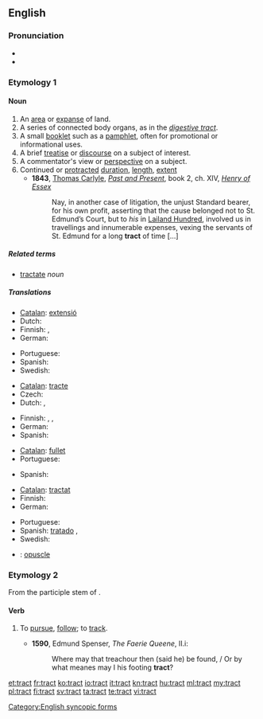 ==English==

===Pronunciation===
* {{audio|en-us-tract.ogg|Audio (US)}}
* {{rhymes|ækt}}

===Etymology 1===
{{rfe|lang=en|same as etymology 2?}}

====Noun====
{{en-noun}}

# An [[area]] or [[expanse]] of land.
# A series of connected body organs, as in the ''[[digestive tract]]''.
# A small [[booklet]] such as a [[pamphlet]], often for promotional or informational uses.
# A brief [[treatise]] or [[discourse]] on a subject of interest.
# A commentator's view or [[perspective]] on a subject.
# Continued or [[protracted]] [[duration]], [[length]], [[extent]]
#* '''1843''', [[w:Thomas_Carlyle|Thomas Carlyle]], ''[[:w:Past and Present (book)|Past and Present]]'', book 2, ch. XIV, ''[[:w:Henry d'Essex|Henry of Essex]]''
#*: Nay, in another case of litigation, the unjust Standard bearer, for his own profit, asserting that the cause belonged not to St. Edmund’s Court, but to ''his'' in [[:w:Leyland (hundred)|Lailand Hundred]], involved us in travellings and innumerable expenses, vexing the servants of St. Edmund for a long '''tract''' of time […]

=====Related terms=====
* [[tractate]] ''noun''

=====Translations=====
{{trans-top|an area}}
* [[Catalan]]: [[extensió]] {{f}}
* Dutch: {{t+|nl|gebied|n}}
* Finnish: {{t+|fi|alue}}, {{t+|fi|seutu}}
* German: {{t+|de|Gebiet|n}}
{{trans-mid}}
* Portuguese: {{t+|pt|extensão|m}}
* Spanish: {{t-|es|extensión|f}}
* Swedish: {{t|sv|trakt}}
{{trans-bottom}}

{{trans-top|a series of connected body organs}}
* [[Catalan]]: [[tracte]] {{m}}
* Czech: {{t-|cs|ústrojí|n}}
* Dutch: {{t+|nl|kanaal|n}}, {{t+|nl|stelsel|n}}
{{trans-mid}}
* Finnish: {{t+|fi|elimet}}, {{t+|fi|kanava}}, {{t-|fi|juoste}}
* German: {{t-|de|Trakt|m}}
* Spanish: {{t+|es|tracto|m}}
{{trans-bottom}}

{{trans-top|a small booklet}}
* [[Catalan]]: [[fullet]] {{m}}
* Portuguese: {{t-|pt|panfleto|m}}
{{trans-mid}}
* Spanish: {{t+|es|folleto|m}}
{{trans-bottom}}

{{trans-top|a brief treatise}}
* [[Catalan]]: [[tractat]] {{m}}
* Finnish: {{t-|fi|traktaatti}}
* German: {{t+|de|Traktat|n}}
{{trans-mid}}
* Portuguese: {{t+|pt|tratado|m}}
* Spanish: [[tratado]] {{m}},
* Swedish: {{t|sv|traktat}}
{{trans-bottom}}

{{checktrans-top}}
* {{ttbc|ca}}: [[opuscle]] {{m}}
{{trans-bottom}}

===Etymology 2===
From the participle stem of {{etyl|la}} {{term|trahere}}.

====Verb====
{{en-verb}}

# {{obsolete}} To [[pursue]], [[follow]]; to [[track]].
#* '''1590''', Edmund Spenser, ''The Faerie Queene'', II.i:
#*: Where may that treachour then (said he) be found, / Or by what meanes may I his footing '''tract'''?

[[Category:English syncopic forms]]

[[et:tract]]
[[fr:tract]]
[[ko:tract]]
[[io:tract]]
[[it:tract]]
[[kn:tract]]
[[hu:tract]]
[[ml:tract]]
[[my:tract]]
[[pl:tract]]
[[fi:tract]]
[[sv:tract]]
[[ta:tract]]
[[te:tract]]
[[vi:tract]]